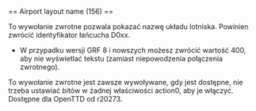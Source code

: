<noinclude>{{pl/Development/NewGRF/inne strony|en=newgrf-specs.tt-wiki.net/wiki/Callback:_Layout_name|pl=pl/Development/NewGRF/NFO Specs/Callback/Layout name}}
</noinclude>== Airport layout name (156) ==

To wywołanie zwrotne pozwala pokazać nazwę układu lotniska. Powinien zwrócić identyfikator łańcucha D0xx. 

*{{pl/Development/NewGRF/grfFrom|8}} W przypadku wersji GRF 8 i nowszych możesz zwrócić wartość 400, aby nie wyświetlać tekstu (zamiast niepowodzenia połączenia zwrotnego).

To wywołanie zwrotne jest zawsze wywoływane, gdy jest dostępne, nie trzeba ustawiać bitów w żadnej właściwości action0, aby je włączyć. Dostępne dla OpenTTD od r20273.
<!--[[Category:Callbacks]]-->